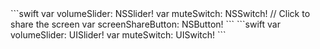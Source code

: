 <PlatformWrapper platform="macos">
```swift
var volumeSlider: NSSlider!
var muteSwitch: NSSwitch!
// Click to share the screen
var screenShareButton: NSButton!
```
</PlatformWrapper>
<PlatformWrapper platform="ios">
```swift
var volumeSlider: UISlider!
var muteSwitch: UISwitch!
```
</PlatformWrapper>